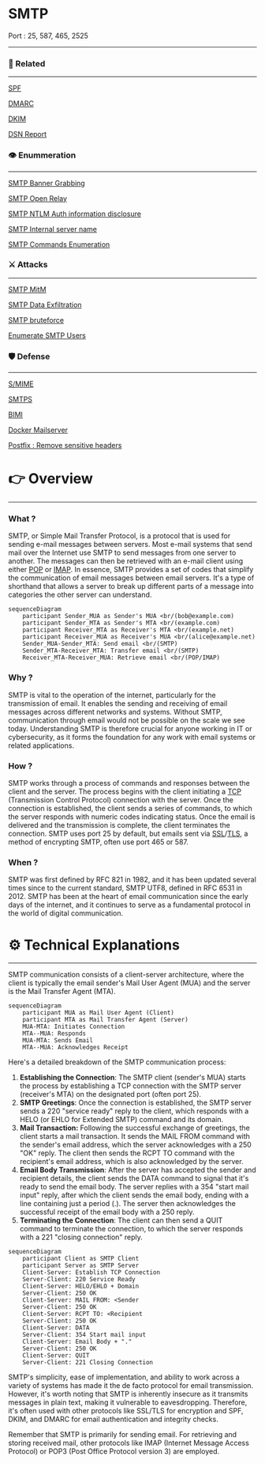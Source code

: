 # SMTP


Port : 25, 587, 465, 2525


---

### 🔗 Related

---

[SPF](SPF%20e3a84a5151a84808af5d92a64684ede6.md) 

[DMARC](DMARC%207025cbba1ee24855ba123c426a6e4852.md) 

[DKIM](DKIM%2003edc10419844addbf53bd9dc1b2663c.md) 

[DSN Report](DSN%20Report%20c3d3c8d2919c40ed98576800c02638e8.md) 

### 👁️ Enummeration

---

[SMTP Banner Grabbing](SMTP%20Banner%20Grabbing%20267db8711ffc4ce2a358a576fe5b16c2.md) 

[SMTP Open Relay](SMTP%20Open%20Relay%204fcb96c41f0f4d5e89d72ee633418778.md) 

[SMTP NTLM Auth information disclosure](SMTP%20NTLM%20Auth%20information%20disclosure%20504897caea334a5d9d15b8d44034e509.md) 

[SMTP Internal server name](SMTP%20Internal%20server%20name%20fd453c40aeee486aa69c8876af591e40.md) 

[SMTP Commands Enumeration](SMTP%20Commands%20Enumeration%20976e24bf12c9490b889d06bdfc8747c6.md) 

### ⚔️ Attacks

---

[SMTP MitM](SMTP%20MitM%20ac0ee504dd714f9db32f18a61379be50.md) 

[SMTP Data Exfiltration](SMTP%20Data%20Exfiltration%2089c27b6e7bd842d081f930cf96bf682b.md) 

[SMTP bruteforce](SMTP%20bruteforce%2027311cc2563546d1ba3f7f17fc596530.md) 

[Enumerate SMTP Users](Enumerate%20SMTP%20Users%200ff66d69dcf54c37b7a8e744993b632e.md) 

### 🛡️ Defense

---

[S/MIME](S%20MIME%20e63aa988275145b195c2b49eb2dbbbae.md) 

[SMTPS](SMTPS%20452802902f764a88ad9bea70059f73b0.md) 

[BIMI](BIMI%20831c0f97975743c5b967c949fffb9ff9.md) 

[Docker Mailserver](Docker%20Mailserver%204fe55dcfabd145ccbb81ec2de6b5d0c7.md) 

[Postfix : Remove sensitive headers](Postfix%20Remove%20sensitive%20headers%20cda0e030300048e8a136473ea813dab3.md) 

# 👉 Overview

---

### What ?

SMTP, or Simple Mail Transfer Protocol, is a protocol that is used for sending e-mail messages between servers. Most e-mail systems that send mail over the Internet use SMTP to send messages from one server to another. The messages can then be retrieved with an e-mail client using either [POP](POP%204304e78be0a1418c9ed3e5a8b2f87b3e.md) or [IMAP](IMAP%2068b3a833251346399c563ccbcde36568.md). In essence, SMTP provides a set of codes that simplify the communication of email messages between email servers. It's a type of shorthand that allows a server to break up different parts of a message into categories the other server can understand.

```mermaid
sequenceDiagram
    participant Sender_MUA as Sender's MUA <br/(bob@example.com)
    participant Sender_MTA as Sender's MTA <br/(example.com)
    participant Receiver_MTA as Receiver's MTA <br/(example.net)
    participant Receiver_MUA as Receiver's MUA <br/(alice@example.net)
    Sender_MUA-Sender_MTA: Send email <br/(SMTP)
    Sender_MTA-Receiver_MTA: Transfer email <br/(SMTP)
    Receiver_MTA-Receiver_MUA: Retrieve email <br/(POP/IMAP)

```

### Why ?

SMTP is vital to the operation of the internet, particularly for the transmission of email. It enables the sending and receiving of email messages across different networks and systems. Without SMTP, communication through email would not be possible on the scale we see today. Understanding SMTP is therefore crucial for anyone working in IT or cybersecurity, as it forms the foundation for any work with email systems or related applications.

### How ?

SMTP works through a process of commands and responses between the client and the server. The process begins with the client initiating a [TCP](TCP%20e237e940825340f89297e91c6ff158ec.md) (Transmission Control Protocol) connection with the server. Once the connection is established, the client sends a series of commands, to which the server responds with numeric codes indicating status. Once the email is delivered and the transmission is complete, the client terminates the connection. SMTP uses port 25 by default, but emails sent via [SSL](SSL%2093c19bec959145f4973fc11d6c691577.md)/[TLS](TLS%20b60055d7432b4c2a9fbc2df5bd7f0084.md), a method of encrypting SMTP, often use port 465 or 587.

### When ?

SMTP was first defined by RFC 821 in 1982, and it has been updated several times since to the current standard, SMTP UTF8, defined in RFC 6531 in 2012. SMTP has been at the heart of email communication since the early days of the internet, and it continues to serve as a fundamental protocol in the world of digital communication.

# ⚙️ Technical Explanations

---

SMTP communication consists of a client-server architecture, where the client is typically the email sender's Mail User Agent (MUA) and the server is the Mail Transfer Agent (MTA).

```mermaid
sequenceDiagram
    participant MUA as Mail User Agent (Client)
    participant MTA as Mail Transfer Agent (Server)
    MUA-MTA: Initiates Connection
    MTA--MUA: Responds
    MUA-MTA: Sends Email
    MTA--MUA: Acknowledges Receipt
```

Here's a detailed breakdown of the SMTP communication process:

1. **Establishing the Connection**: The SMTP client (sender's MUA) starts the process by establishing a TCP connection with the SMTP server (receiver's MTA) on the designated port (often port 25).
2. **SMTP Greetings**: Once the connection is established, the SMTP server sends a 220 "service ready" reply to the client, which responds with a HELO (or EHLO for Extended SMTP) command and its domain.
3. **Mail Transaction:** Following the successful exchange of greetings, the client starts a mail transaction. It sends the MAIL FROM command with the sender's email address, which the server acknowledges with a 250 "OK" reply. The client then sends the RCPT TO command with the recipient's email address, which is also acknowledged by the server.
4. **Email Body Transmission**: After the server has accepted the sender and recipient details, the client sends the DATA command to signal that it's ready to send the email body. The server replies with a 354 "start mail input" reply, after which the client sends the email body, ending with a line containing just a period (.). The server then acknowledges the successful receipt of the email body with a 250 reply.
5. **Terminating the Connection**: The client can then send a QUIT command to terminate the connection, to which the server responds with a 221 "closing connection" reply.

```mermaid
sequenceDiagram
    participant Client as SMTP Client
    participant Server as SMTP Server
    Client-Server: Establish TCP Connection
    Server-Client: 220 Service Ready
    Client-Server: HELO/EHLO + Domain
    Server-Client: 250 OK
    Client-Server: MAIL FROM: <Sender
    Server-Client: 250 OK
    Client-Server: RCPT TO: <Recipient
    Server-Client: 250 OK
    Client-Server: DATA
    Server-Client: 354 Start mail input
    Client-Server: Email Body + "."
    Server-Client: 250 OK
    Client-Server: QUIT
    Server-Client: 221 Closing Connection
```

SMTP's simplicity, ease of implementation, and ability to work across a variety of systems has made it the de facto protocol for email transmission. However, it's worth noting that SMTP is inherently insecure as it transmits messages in plain text, making it vulnerable to eavesdropping. Therefore, it's often used with other protocols like SSL/TLS for encryption and SPF, DKIM, and DMARC for email authentication and integrity checks.

Remember that SMTP is primarily for sending email. For retrieving and storing received mail, other protocols like IMAP (Internet Message Access Protocol) or POP3 (Post Office Protocol version 3) are employed.
